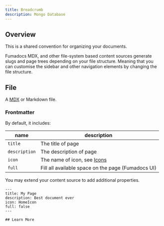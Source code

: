 ```yaml
---
title: Breadcrumb
description: Mongo Database
---
```


## Overview

This is a shared convention for organizing your documents.

Fumadocs MDX, and other file-system based content sources generate slugs and page trees depending on your file structure.
Meaning that you can customise the sidebar and other navigation elements by changing the file structure.

## File

A [MDX](https://mdxjs.com) or Markdown file.

### Frontmatter
 

By default, it includes:

| name          | description                                        |
| ------------- | -------------------------------------------------- |
| `title`       | The title of page                                  |
| `description` | The description of page                            |
| `icon`        | The name of icon, see [Icons](#icons)              |
| `full`        | Fill all available space on the page (Fumadocs UI) |

You may extend your content source to add additional properties.

```mdx
---
title: My Page
description: Best document ever
icon: HomeIcon
full: false
---

## Learn More
```
